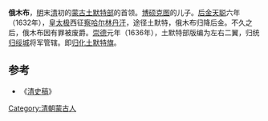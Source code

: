 '''俄木布'''，[[明|明]]末[[清|清]]初的[[蒙古|蒙古]][[土默特部|土默特部]]的首领。[[卜失兔|博硕克图]]的儿子。[[后金|后金]][[天聪|天聪]]六年（1632年），[[皇太极|皇太极]]西征[[察哈尔部|察哈尔]][[林丹汗|林丹汗]]，途径土默特，俄木布归降后金。不久之后，俄木布因有罪被废爵。[[崇德|崇德]]元年（1636年），土默特部版编为左右二翼，归统[[归绥|归绥城]]将军管辖。即[[歸化城土默特|归化土默特旗]]。
==参考==
*《[[清史稿|清史稿]]》
[[Category:清朝蒙古人|Category:清朝蒙古人]]